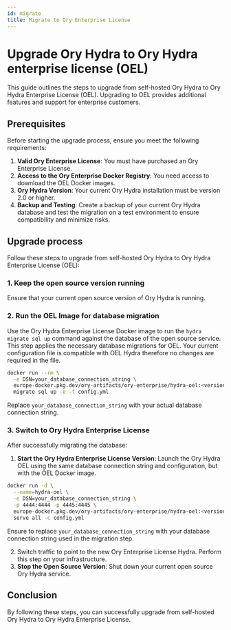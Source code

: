 ```yaml
---
id: migrate
title: Migrate to Ory Enterprise License
---
```


# Upgrade Ory Hydra to Ory Hydra enterprise license (OEL)

This guide outlines the steps to upgrade from self-hosted Ory Hydra to Ory Hydra Enterprise License (OEL). Upgrading to OEL
provides additional features and support for enterprise customers.

## Prerequisites

Before starting the upgrade process, ensure you meet the following requirements:

1. **Valid Ory Enterprise License**: You must have purchased an Ory Enterprise License.
2. **Access to the Ory Enterprise Docker Registry**: You need access to download the OEL Docker images.
3. **Ory Hydra Version**: Your current Ory Hydra installation must be version 2.0 or higher.
4. **Backup and Testing**: Create a backup of your current Ory Hydra database and test the migration on a test environment to
   ensure compatibility and minimize risks.

## Upgrade process

Follow these steps to upgrade from self-hosted Ory Hydra to Ory Hydra Enterprise License (OEL):

### 1. Keep the open source version running

Ensure that your current open source version of Ory Hydra is running.

### 2. Run the OEL Image for database migration

Use the Ory Hydra Enterprise License Docker image to run the `hydra migrate sql up` command against the database of the open
source service. This step applies the necessary database migrations for OEL. Your current configuration file is compatible with
OEL Hydra therefore no changes are required in the file.

```bash
docker run --rm \
  -e DSN=your_database_connection_string \
  europe-docker.pkg.dev/ory-artifacts/ory-enterprise/hydra-oel:<version> \
  migrate sql up -e -f config.yml
```

Replace `your_database_connection_string` with your actual database connection string.

### 3. Switch to Ory Hydra Enterprise License

After successfully migrating the database:

1. **Start the Ory Hydra Enterprise License Version**: Launch the Ory Hydra OEL using the same database connection string and
   configuration, but with the OEL Docker image.

```bash
docker run -d \
  --name=hydra-oel \
  -e DSN=your_database_connection_string \
  -p 4444:4444 -p 4445:4445 \
  europe-docker.pkg.dev/ory-artifacts/ory-enterprise/hydra-oel:<version> \
  serve all -c config.yml
```

Ensure to replace `your_database_connection_string` with your database connection string used in the migration step.

2. Switch traffic to point to the new Ory Enterprise License Hydra. Perform this step on your infrastructure.
3. **Stop the Open Source Version**: Shut down your current open source Ory Hydra service.

## Conclusion

By following these steps, you can successfully upgrade from self-hosted Ory Hydra to Ory Hydra Enterprise License.

